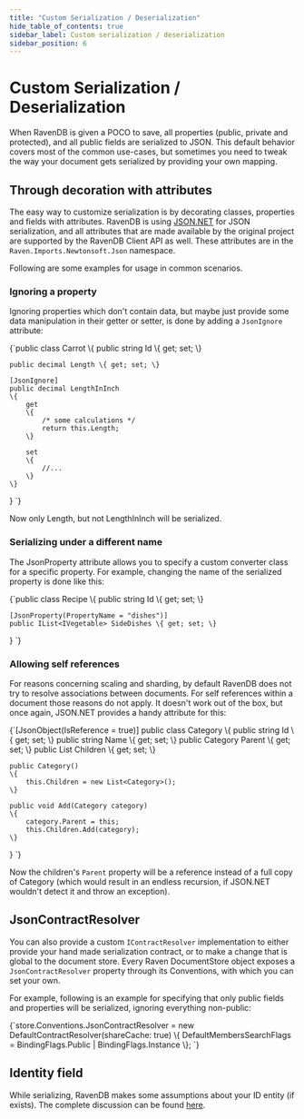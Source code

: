 ```yaml
---
title: "Custom Serialization / Deserialization"
hide_table_of_contents: true
sidebar_label: Custom serialization / deserialization
sidebar_position: 6
---
```



# Custom Serialization / Deserialization

When RavenDB is given a POCO to save, all properties (public, private and protected), and all public fields are serialized to JSON. This default behavior covers most of the common use-cases, but sometimes you need to tweak the way your document gets serialized by providing your own mapping.

## Through decoration with attributes 

The easy way to customize serialization is by decorating classes, properties and fields with attributes. RavenDB is using [JSON.NET](https://www.newtonsoft.com/json) for JSON serialization, and all attributes that are made available by the original project are supported by the RavenDB Client API as well. These attributes are in the `Raven.Imports.Newtonsoft.Json` namespace.

Following are some examples for usage in common scenarios.

### Ignoring a property

Ignoring properties which don't contain data, but maybe just provide some data manipulation in their getter or setter, is done by adding a `JsonIgnore` attribute:

<TabItem value="custom_serialization1" label="custom_serialization1">
<CodeBlock language="csharp">
{`public class Carrot
\{
	public string Id \{ get; set; \}

	public decimal Length \{ get; set; \}

	[JsonIgnore]
	public decimal LengthInInch
	\{
		get
		\{
			/* some calculations */
			return this.Length;
		\}

		set
		\{
			//...
		\}
	\}
\}
`}
</CodeBlock>
</TabItem>

Now only Length, but not LengthInInch will be serialized.

### Serializing under a different name

The JsonProperty attribute allows you to specify a custom converter class for a specific property. For example, changing the name of the serialized property is done like this:

<TabItem value="custom_serialization2" label="custom_serialization2">
<CodeBlock language="csharp">
{`public class Recipe
\{
	public string Id \{ get; set; \}

	[JsonProperty(PropertyName = "dishes")]
	public IList<IVegetable> SideDishes \{ get; set; \}
\}
`}
</CodeBlock>
</TabItem>

### Allowing self references

For reasons concerning scaling and sharding, by default RavenDB does not try to resolve associations between documents. For self references within a document those reasons do not apply. It doesn't work out of the box, but once again, JSON.NET provides a handy attribute for this:

<TabItem value="custom_serialization3" label="custom_serialization3">
<CodeBlock language="csharp">
{`[JsonObject(IsReference = true)]
public class Category
\{
	public string Id \{ get; set; \}
	public string Name \{ get; set; \}
	public Category Parent \{ get; set; \}
	public List<Category> Children \{ get; set; \}

	public Category()
	\{
		this.Children = new List<Category>();
	\}

	public void Add(Category category)
	\{
		category.Parent = this;
		this.Children.Add(category);
	\}
\}
`}
</CodeBlock>
</TabItem>

Now the children's `Parent` property will be a reference instead of a full copy of Category (which would result in an endless recursion, if JSON.NET wouldn't detect it and throw an exception).

## JsonContractResolver

You can also provide a custom `IContractResolver` implementation to either provide your hand made serialization contract, or to make a change that is global to the document store. Every Raven DocumentStore object exposes a `JsonContractResolver` property through its Conventions, with which you can set your own.

For example, following is an example for specifying that only public fields and properties will be serialized, ignoring everything non-public:

<TabItem value="custom_serialization4" label="custom_serialization4">
<CodeBlock language="csharp">
{`store.Conventions.JsonContractResolver = new DefaultContractResolver(shareCache: true)
											 \{
												 DefaultMembersSearchFlags =
													 BindingFlags.Public | BindingFlags.Instance
											 \};
`}
</CodeBlock>
</TabItem>

## Identity field

While serializing, RavenDB makes some assumptions about your ID entity (if exists). The complete discussion can be found [here](https://ravendb.net/docs/theory/document-key-generation?version=2.0).
